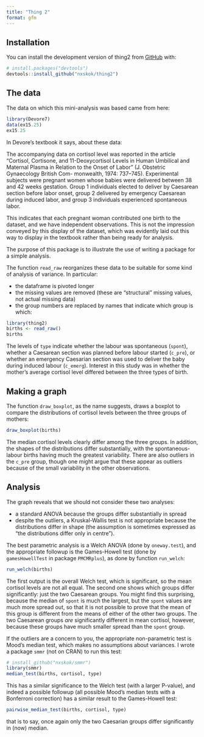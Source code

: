 ```yaml
---
title: "Thing 2"
format: gfm
---
```


## Installation

You can install the development version of thing2 from [GitHub](https://github.com/) with:

``` r
# install.packages("devtools")
devtools::install_github("nxskok/thing2")
```

## The data

The data on which this mini-analysis was based came from here:

```r
library(Devore7)
data(ex15.25)
ex15.25
```

In Devore's textbook it says, about these data:

The accompanying data on cortisol level was reported in the
article “Cortisol, Cortisone, and 11-Deoxycortisol Levels in
Human Umbilical and Maternal Plasma in Relation to the
Onset of Labor” (J. Obstetric Gynaecology British Com-
monwealth, 1974: 737–745). Experimental subjects were
pregnant women whose babies were delivered between 38
and 42 weeks gestation. Group 1 individuals elected to
deliver by Caesarean section before labor onset, group 2
delivered by emergency Caesarean during induced labor,
and group 3 individuals experienced spontaneous labor.

This indicates that each pregnant woman contributed one birth to the dataset, and we
have independent observations. This is not the impression conveyed by this
display of the dataset, which was evidently laid out this way to display in the 
textbook rather than being ready for analysis.

The purpose of this package is to illustrate the use of writing a package for a simple analysis.

The function `read_raw` reorganizes these data to be suitable for some kind of analysis
of variance. In particular:

- the dataframe is pivoted longer
- the missing values are removed (these are "structural" missing values, not actual missing data)
- the group numbers are replaced by names that indicate which group is which:

```r
library(thing2)
births <- read_raw()
births
```

The levels of `type` indicate whether the labour was spontaneous (`spont`), whether a Caesarean section was 
planned before labour started (`c_pre`), or whether an emergency Caesarian section was used to deliver the baby during induced labour (`c_emerg`). Interest in this study was in whether the mother's average cortisol level differed between the three types of birth.

## Making a graph

The function `draw_boxplot`, as the name suggests, draws a boxplot to compare the distributions of cortisol levels between the three groups of mothers:

```r
draw_boxplot(births)
```

The median cortisol levels clearly differ among the three groups. In addition, the shapes of the distributions differ
substantially, with the spontaneous-labour births having much the greatest variability. There are also outliers
in the `c_pre` group, though one might argue that these appear as outliers
 because of the small variability in the other observations.

## Analysis

The graph reveals that we should not consider
 these two analyses:
 
- a standard ANOVA because the groups differ substantially in spread
- despite the outliers, a Kruskal-Wallis test is not appropriate because the distributions differ in shape (the assumption is sometimes expressed as "the distributions differ only in centre").

The best parametric analysis is a Welch ANOVA (done by `oneway.test`), and the appropriate followup is the Games-Howell test (done by `gamesHowellTest` in package `PMCMRplus`), as done by function `run_welch`:

```r
run_welch(births)
```

The first output is the overall Welch test, which is significant, so the mean cortisol levels are not all equal. The second one 
shows which groups differ significantly: just the two Caesarean groups. You might find this surprising, because the median of `spont` is much the largest, but the `spont`  values are much more spread out, so that it is not possible to prove that the mean of this group is different from the means of either of the other two groups. The two Caesarean groups *are* significantly different in mean cortisol, however, because these groups have much smaller spread than the `spont` group.

If the outliers are a concern to you, the appropriate non-parametric test is Mood's median test, which makes no assumptions about variances. I wrote a package `smmr` (not on CRAN) to run this test:

```r
# install_github("nxskok/smmr")
library(smmr)
median_test(births, cortisol, type)
```

This has a similar significance to the Welch test (with a larger P-value), and indeed a possible followup (all possible Mood's median tests with a Bonferroni correction) has a similar result to the Games-Howell test:

```r
pairwise_median_test(births, cortisol, type)
```

that is to say, once again only the two Caesarian groups differ significantly in (now) median.

